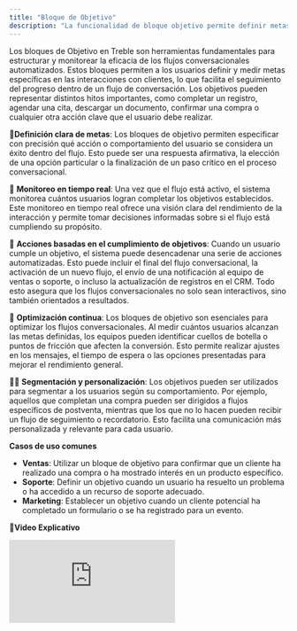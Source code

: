 ```yaml
---
title: "Bloque de Objetivo"
description: "La funcionalidad de bloque objetivo permite definir metas medibles para tu conversación de WhatsApp"
---
```


Los bloques de Objetivo en Treble son herramientas fundamentales para estructurar y monitorear la eficacia de los flujos conversacionales automatizados. Estos bloques permiten a los usuarios definir y medir metas específicas en las interacciones con clientes, lo que facilita el seguimiento del progreso dentro de un flujo de conversación. Los objetivos pueden representar distintos hitos importantes, como completar un registro, agendar una cita, descargar un documento, confirmar una compra o cualquier otra acción clave que el usuario debe realizar.

🎈**Definición clara de metas**: Los bloques de objetivo permiten especificar con precisión qué acción o comportamiento del usuario se considera un éxito dentro del flujo. Esto puede ser una respuesta afirmativa, la elección de una opción particular o la finalización de un paso crítico en el proceso conversacional.

💼 **Monitoreo en tiempo real**: Una vez que el flujo está activo, el sistema monitorea cuántos usuarios logran completar los objetivos establecidos. Este monitoreo en tiempo real ofrece una visión clara del rendimiento de la interacción y permite tomar decisiones informadas sobre si el flujo está cumpliendo su propósito.

📒 **Acciones basadas en el cumplimiento de objetivos**: Cuando un usuario cumple un objetivo, el sistema puede desencadenar una serie de acciones automatizadas. Esto puede incluir el final del flujo conversacional, la activación de un nuevo flujo, el envío de una notificación al equipo de ventas o soporte, o incluso la actualización de registros en el CRM. Todo esto asegura que los flujos conversacionales no solo sean interactivos, sino también orientados a resultados.

🐍 **Optimización continua**: Los bloques de objetivo son esenciales para optimizar los flujos conversacionales. Al medir cuántos usuarios alcanzan las metas definidas, los equipos pueden identificar cuellos de botella o puntos de fricción que afecten la conversión. Esto permite realizar ajustes en los mensajes, el tiempo de espera o las opciones presentadas para mejorar el rendimiento general.

👏🏼 **Segmentación y personalización**: Los objetivos pueden ser utilizados para segmentar a los usuarios según su comportamiento. Por ejemplo, aquellos que completan una compra pueden ser dirigidos a flujos específicos de postventa, mientras que los que no lo hacen pueden recibir un flujo de seguimiento o recordatorio. Esto facilita una comunicación más personalizada y relevante para cada usuario.

**Casos de uso comunes**

- **Ventas**: Utilizar un bloque de objetivo para confirmar que un cliente ha realizado una compra o ha mostrado interés en un producto específico.
- **Soporte**: Definir un objetivo cuando un usuario ha resuelto un problema o ha accedido a un recurso de soporte adecuado.
- **Marketing**: Establecer un objetivo cuando un cliente potencial ha completado un formulario o se ha registrado para un evento.

🥁**Video Explicativo**

<div class="loom-video"><iframe src="https://www.loom.com/embed/0fbfcb97d2bb43dab174ec2fdcae9294?sid=6e59a671-fd21-4b5a-bad9-7ddcd4be1068" frameborder="0" webkitallowfullscreen mozallowfullscreen allowfullscreen></iframe></div>